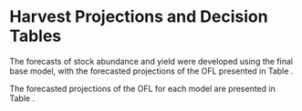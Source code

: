 <!-- **************HARVEST PROJECTIONS AND DECISION TABLE****************** -->
# Harvest Projections and Decision Tables
The forecasts of stock abundance and yield were developed using the final base model, 
with the forecasted projections of the OFL presented in Table \ref{tab:OFL_projection}. 


The forecasted projections of the OFL for each model are presented 
in Table \ref{tab:Decision_table_mod1}. 

 



